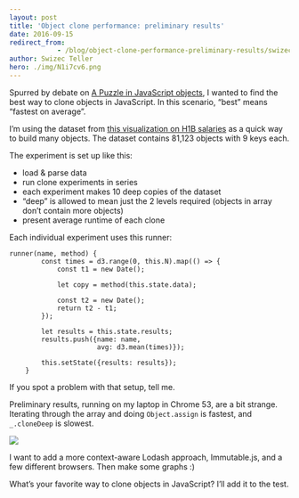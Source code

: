 ```yaml
---
layout: post
title: 'Object clone performance: preliminary results'
date: 2016-09-15
redirect_from: 
            - /blog/object-clone-performance-preliminary-results/swizec/7030
author: Swizec Teller
hero: ./img/N1i7cv6.png
---
```

Spurred by debate on [A Puzzle in JavaScript objects](https://swizec.com/blog/a-puzzle-in-javascript-objects/swizec/7014), I wanted to find the best way to clone objects in JavaScript. In this scenario, “best” means “fastest on average”.



I’m using the dataset from [this visualization on H1B salaries](http://swizec.github.io/h1b-software-salaries/#2014-ca-engineer) as a quick way to build many objects. The dataset contains 81,123 objects with 9 keys each.



The experiment is set up like this:



- load & parse data
- run clone experiments in series
- each experiment makes 10 deep copies of the dataset
- “deep” is allowed to mean just the 2 levels required (objects in array don’t contain more objects)
- present average runtime of each clone



Each individual experiment uses this runner:

```
runner(name, method) {
        const times = d3.range(0, this.N).map(() => {
            const t1 = new Date();

            let copy = method(this.state.data);

            const t2 = new Date();
            return t2 - t1;
        });

        let results = this.state.results;
        results.push({name: name,
                      avg: d3.mean(times)});

        this.setState({results: results});
    }
```



If you spot a problem with that setup, tell me.



Preliminary results, running on my laptop in Chrome 53, are a bit strange. Iterating through the array and doing `Object.assign` is fastest, and `_.cloneDeep` is slowest.



![](./img/N1i7cv6.png)



I want to add a more context-aware Lodash approach, Immutable.js, and a few different browsers. Then make some graphs :)



What’s your favorite way to clone objects in JavaScript? I’ll add it to the test.